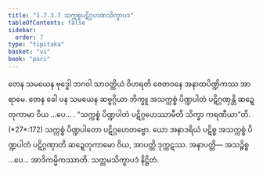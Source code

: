 ```yaml
---
title: "1.7.3.7 သက္ကစ္စပဋိဂ္ဂဟဏသိက္ခာပဒ"
tableOfContents: false
sidebar:
  order: 7
type: "tipitaka"
basket: "vi"
book: "paci"
---
```



<DynamicBreadcrumb />

<Division number="602" book="paci" e="ch" v="2" p="249">

<Paragraph number="1815" book="paci">
တေန သမယေန ဗုဒ္ဓေါ ဘဂဝါ သာဝတ္ထိယံ ဝိဟရတိ ဇေတဝနေ အနာထပိဏ္ဍိကဿ အာရာမေ. တေန ခေါ ပန သမယေန ဆဗ္ဗဂ္ဂိယာ ဘိက္ခူ အသက္ကစ္စံ ပိဏ္ဍပါတံ ပဋိဂ္ဂဏှန္တိ ဆဍ္ဍေတုကာမာ ဝိယ …ပေ… .
</Paragraph>

<Paragraph number="1816" book="paci">
<Emphasis>“သက္ကစ္စံ ပိဏ္ဍပါတံ ပဋိဂ္ဂဟေဿာမီတိ သိက္ခာ ကရဏီယာ”</Emphasis>တိ. (*27*:<Emphasis>172</Emphasis>)
</Paragraph>

<Paragraph number="1817" book="paci">
သက္ကစ္စံ ပိဏ္ဍပါတော ပဋိဂ္ဂဟေတဗ္ဗော. ယော အနာဒရိယံ ပဋိစ္စ အသက္ကစ္စံ ပိဏ္ဍပါတံ ပဋိဂ္ဂဏှာတိ ဆဍ္ဍေတုကာမော ဝိယ, အာပတ္တိ ဒုက္ကဋဿ.
</Paragraph>

<Paragraph number="1818" book="paci">
အနာပတ္တိ— အသဉ္စိစ္စ …ပေ… အာဒိကမ္မိကဿာတိ.

</Paragraph>
</Division>

<Paragraph number="1819" type="center" book="paci">
သတ္တမသိက္ခာပဒံ နိဋ္ဌိတံ.
</Paragraph>
